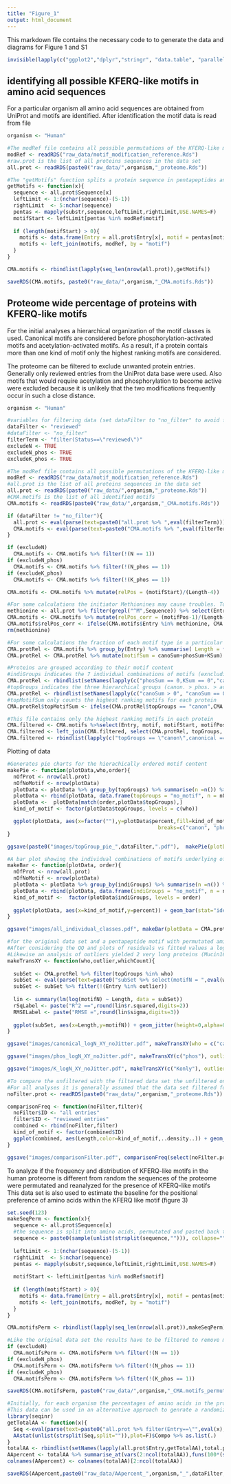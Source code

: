 ```yaml
---
title: "Figure_1"
output: html_document
---
```


This markdown file contains the necessary code to to generate the data and diagrams for Figure 1 and S1

```r
invisible(lapply(c("ggplot2","dplyr","stringr", "data.table", "parallel","ggrepel","gplots","jsonlite","bio3d"), library, character.only=T))
```

## identifying all possible KFERQ-like motifs in amino acid sequences

For a particular organism all amino acid sequences are obtained from UniProt and motifs are identified. After identification the motif data is read from file

```r
organism <- "Human"

#The modRef file contains all possible permutations of the KFERQ-like motif
modRef <- readRDS("raw_data/motif_modification_reference.Rds")
#raw.prot is the list of all proteins sequences in the data set
all.prot <- readRDS(paste0("raw_data/",organism,"_proteome.Rds"))

#The "getMotifs" function splits a protein sequence in pentapeptides and saves the motifs 
getMotifs <- function(x){
  sequence <- all.prot$Sequence[x]
  leftLimit <- 1:(nchar(sequence)-(5-1))
  rightLimit  <- 5:nchar(sequence)
  pentas <- mapply(substr,sequence,leftLimit,rightLimit,USE.NAMES=F)
  motifStart <- leftLimit[pentas %in% modRef$motif]
  
  if (length(motifStart) > 0){
    motifs <- data.frame(Entry = all.prot$Entry[x], motif = pentas[motifStart],motifStart, motifPos = motifStart + 2, Length = all.prot$Length[x], Status = all.prot$Status[x], stringsAsFactors = F)
    motifs <- left_join(motifs, modRef, by = "motif")
  }
}

CMA.motifs <- rbindlist(lapply(seq_len(nrow(all.prot)),getMotifs))

saveRDS(CMA.motifs, paste0("raw_data/",organism,"_CMA.motifs.Rds"))
```

## Proteome wide percentage of proteins with KFERQ-like motifs

For the initial analyses a hierarchical organization of the motif classes is used. Canonical motifs are considered before phosphorylation-activated motifs and acetylation-activated motifs. As a result, if a protein contais more than one kind of motif only the highest ranking motifs are considered.

The proteome can be filtered to exclude unwanted protein entries. Generally only reviewed entries from the UniProt data base were used. Also motifs that would require acetylation and phosphorylation to become active were excluded because it is unlikely that the two modifications frequently occur in such a close distance.

```r
organism <- "Human"

#variables for filtering data (set dataFilter to "no_filter" to avoid filtering)
dataFilter <- "reviewed"
#dataFilter <- "no_filter"
filterTerm <- "filter(Status==\"reviewed\")"
excludeN <- TRUE
excludeN_phos <- TRUE
excludeK_phos <- TRUE

#The modRef file contains all possible permutations of the KFERQ-like motif
modRef <- readRDS("raw_data/motif_modification_reference.Rds")
#all.prot is the list of all proteins sequences in the data set
all.prot <- readRDS(paste0("raw_data/",organism,"_proteome.Rds"))
#CMA.motifs is the list of all identified motifs
CMA.motifs <- readRDS(paste0("raw_data/",organism,"_CMA.motifs.Rds"))

if (dataFilter != "no_filter"){
  all.prot <- eval(parse(text=paste0("all.prot %>% ",eval(filterTerm))))
  CMA.motifs <- eval(parse(text=paste0("CMA.motifs %>% ",eval(filterTerm))))
}

if (excludeN)
  CMA.motifs <- CMA.motifs %>% filter(!(N == 1))
if (excludeN_phos)
  CMA.motifs <- CMA.motifs %>% filter(!(N_phos == 1))
if (excludeK_phos)
  CMA.motifs <- CMA.motifs %>% filter(!(K_phos == 1))

CMA.motifs <- CMA.motifs %>% mutate(relPos = (motifStart)/(Length-4))

#For some calculations the initiator Methionines may cause troubles. To avoid this a corrected relative position is calculated that shortens proteins with an initiator Methionine by one
methionine <- all.prot %>% filter(grepl("^M",Sequence)) %>% select(Entry) %>% unlist(.)
CMA.motifs <- CMA.motifs %>% mutate(relPos_corr = (motifPos-1)/(Length-1))
CMA.motifs$relPos_corr <- ifelse(CMA.motifs$Entry %in% methionine, CMA.motifs$relPos_corr, CMA.motifs$relPos)
rm(methionine)

#For some calculations the fraction of each motif type in a particular protein needs to be known
CMA.protRel <- CMA.motifs %>% group_by(Entry) %>% summarise( Length = first(Length), canoSum = sum(canonical),phosSum = sum(phos), KSum = sum(K), SerSum = sum(Ser), ThrSum = sum(Thr), TyrSum = sum(Tyr))
CMA.protRel <- CMA.protRel %>% mutate(motifSum = canoSum+phosSum+KSum) %>%  mutate(canoFrac = round(canoSum/motifSum,digits=2), phosFrac = round(phosSum/motifSum,digits=2), KFrac = round(KSum/motifSum,digits=2))

#Proteins are grouped according to their motif content
#indiGroups indicates the 7 individual combinations of motifs (exncluding no motif)
CMA.protRel <- rbindlist(setNames(lapply(c("phosSum == 0,KSum == 0","canoSum > 0, phosSum > 0, KSum == 0", "canoSum > 0, phosSum == 0, KSum > 0","canoSum > 0, phosSum > 0, KSum > 0","canoSum == 0, KSum == 0","canoSum == 0, phosSum > 0, KSum > 0", "canoSum == 0, phosSum == 0"), function(x){eval(parse(text=paste0("CMA.protRel %>% filter(",eval(x),")")))}),c("canonly","canoPhos","canoK","canoPhosK","phonly","phosK","Konly")),idcol="indiGroups")
#topGroups indicates the three hierarchical groups (canon. > phos. > acetyl)
CMA.protRel <- rbindlist(setNames(lapply(c("canoSum > 0", "canoSum == 0, phosSum > 0", "canoSum == 0, phosSum == 0"), function(x){eval(parse(text=paste0("CMA.protRel %>% filter(",eval(x),")")))}),c("canon","phos","Konly")),idcol="topGroups")
#topMotifSum only counts the highest ranking motifs for each protein
CMA.protRel$topMotifSum <- ifelse(CMA.protRel$topGroups == "canon",CMA.protRel$canoSum, ifelse(CMA.protRel$topGroups == "phos",CMA.protRel$phosSum,CMA.protRel$KSum))

#This file contains only the highest ranking motifs in each protein
CMA.filtered <- CMA.motifs %>%select(Entry, motif, motifStart, motifPos, relPos, relPos_corr, canonical, phos, K)
CMA.filtered <- left_join(CMA.filtered, select(CMA.protRel, topGroups, Entry), by = "Entry")
CMA.filtered <- rbindlist(lapply(c("topGroups == \"canon\",canonical == 1", "topGroups == \"phos\",phos == 1", "topGroups == \"Konly\",K == 1"),function(x){eval(parse(text=paste0("CMA.filtered %>% filter(",eval(x),")")))}))
```

Plotting of data

```r
#Generates pie charts for the hierachically ordered motif content
makePie <- function(plotData,who,order){
  nOfProt <- nrow(all.prot)
  nOfNoMotif <- nrow(plotData)
  plotData <- plotData %>% group_by(topGroups) %>% summarise(n =n()) %>% mutate(percent=round(100*(n/nOfProt),digits=2))
  plotData <- rbind(plotData, data.frame(topGroups = "no_motif", n = nOfProt-nOfNoMotif, percent = round(100*((nOfProt-nOfNoMotif)/nOfProt),digits=2)))
  plotData <-  plotData[match(order,plotData$topGroups),]
  kind_of_motif <- factor(plotData$topGroups, levels = c(who))

  ggplot(plotData, aes(x=factor(""),y=plotData$percent,fill=kind_of_motif)) + geom_bar(width=1,stat="identity") + coord_polar("y") + theme_classic()  + geom_text(aes(x=1.2,y = plotData$percent/2 + c(0, cumsum(plotData$percent)[-length(plotData$percent)]), label = plotData$percent), size=3) + scale_fill_manual(values=c("grey","chartreuse3","deepskyblue3","yellow2"), name="kind of motif", 
                                                 breaks=c("canon", "phos", "Konly","no_motif"), labels=c("canonical","phosphorylation", "acetylation","no motif"))  + theme(plot.margin = unit(c(0,0.9,0,0),"inch"), axis.line=element_blank(), axis.ticks=element_blank(), axis.text = element_blank(),axis.title =  element_blank(),   legend.key.size = unit(0.15, "inch"), legend.title = element_text(size=9), legend.text = element_text(size=9), legend.position = c(1.25,0.5) ) 
}

ggsave(paste0("images/topGroup_pie_",dataFilter,".pdf"),  makePie(plotData= CMA.protRel,who=c("no_motif","Konly","phos","canon"), order=c("canon","phos","Konly","no_motif")), width=3, height=1.8,device = "pdf")

#A bar plot showing the individual combinations of motifs underlying of the hierarchical ordering
makeBar <- function(plotData, order){
  nOfProt <- nrow(all.prot)
  nOfNoMotif <- nrow(plotData)
  plotData <- plotData %>% group_by(indiGroups) %>% summarise(n =n()) %>% mutate(percent=round(100*(n/nOfProt),digits=2))
  plotData <- rbind(plotData, data.frame(indiGroups = "no_motif", n = nOfProt-nOfNoMotif, percent = round(100*((nOfProt-nOfNoMotif)/nOfProt),digits=2)))
  kind_of_motif <-  factor(plotData$indiGroups, levels = order)
  
  ggplot(plotData, aes(x=kind_of_motif,y=percent)) + geom_bar(stat="identity", fill = "black") + theme_classic() + labs(title="proteins harboring combinations \nof KFERQ-like motifs",x=element_blank(),y="percent of proteome") + scale_x_discrete(labels = c("canonical","canonical, phos.","canonical, acetyl.","canonical, phos., acetyl.","phosphorylation","phos., acetyl.","acetylation","no motif")) + theme(axis.text.y=element_text(size=9, color="black"),axis.text.x=element_text(angle=45,hjust=1,vjust=1,size=9, color = "black"),plot.title=element_text(size=10, color="black"),axis.title.y=element_text(size=9,color="black")) + scale_y_continuous(expand=c(0,0)) + coord_cartesian(ylim=c(0,30))
}

ggsave("images/all_individual_classes.pdf", makeBar(plotData = CMA.protRel, order= c("canonly","canoPhos","canoK","canoPhosK","phonly","phosK","Konly","no_motif")), height = 3, width = 2.5, device = "pdf")
```


```r
#for the original data set and a pentapeptide motif with permutated amino acid sequence the number of motifs per protein is plotted against the protein length (for each group of proteins individually)
#After considering the QQ and plots of residuals vs fitted values a log transformation of the number of motifs was chosen to improve normality
#Likewise an analysis of outliers yielded 2 very long proteins (Mucin16 (Q8WXI7); Titin (Q8WZ42)) as clear outliers (Cook's distance > 1) that were subsequently ommitted from the data set
makeTransXY <- function(who,outlier,whichCount){
  
  subSet <- CMA.protRel %>% filter(topGroups %in% who)
  subSet <- eval(parse(text=paste0("subSet %>% select(motifN = ",eval(whichCount),", Length, Entry)")))
  subSet <- subSet %>% filter(!(Entry %in% outlier))
  
  lin <- summary(lm(log(motifN) ~ Length, data = subSet))
  rSqLabel <- paste("R^2 ==",round(lin$r.squared,digits=2))
  RMSELabel <- paste("RMSE =",round(lin$sigma,digits=3))
  
  ggplot(subSet, aes(x=Length,y=motifN)) + geom_jitter(height=0,alpha=0.2)  + geom_smooth(method="lm",weight=0.5,fill="red") + annotate("text",label= rSqLabel,x=0.6*max(subSet$Length),y=4, size = 3, parse=T, hjust=0) + annotate("text", label =RMSELabel,x=0.6*max(subSet$Length),y=3, size = 3, hjust=0) +theme_classic() +  scale_x_continuous(expand=c(0,0)) +  scale_y_continuous( trans = "log2", breaks = c(1,2,4,8,16,32,64,128)) + coord_cartesian(xlim = c(0, max(subSet$Length)+200), ylim = c(0.95, max(subSet$motifN)+2)) + labs(x = "protein length (amino acids)", y="n of motifs / protein")  + theme(plot.title=element_text(size=10),axis.title.y=element_text(size=9),axis.title.x=element_text(size=9),axis.text.x=element_text(size=9, color="black"),axis.text.y=element_text(size=9,color="black"), axis.ticks = element_line(color="black")) 
}

ggsave("images/canonical_logN_XY_noJitter.pdf", makeTransXY(who = c("canon"), outlier = c("Q8WXI7","Q8WZ42"), whichCount = "topMotifSum"), height= 2.5, width = 2.75, device = "pdf")

ggsave("images/phos_logN_XY_noJitter.pdf", makeTransXY(c("phos"), outlier = c("Q8WXI7","Q8WZ42"), whichCount = "topMotifSum"), height= 2.5, width = 2.75, device = "pdf")

ggsave("images/K_logN_XY_noJitter.pdf", makeTransXY(c("Konly"), outlier = c("Q8WXI7","Q8WZ42"), whichCount = "topMotifSum"), height= 2.5, width = 2.75, device = "pdf")
```

```r
#To compare the unfiltered with the filtered data set the unfiltered one has to be loded again
#For all analyses it is generally assumed that the data set filtered for reviewed entries is used
noFilter.prot <- readRDS(paste0("raw_data/",organism,"_proteome.Rds"))

comparisonFreq <- function(noFilter,filter){
  noFilter$ID <- "all entries"
  filter$ID <- "reviewed entries"
  combined <- rbind(noFilter,filter)
  kind_of_motif <- factor(combined$ID)
  ggplot(combined, aes(Length,color=kind_of_motif,..density..)) + geom_freqpoly(binwidth = 50, size=1) + theme_classic() + scale_color_manual(name="data set", values=c("red","blue")) + scale_x_continuous(expand = c(0,0)) + coord_cartesian(xlim=c(0,2500)) + labs(title="distribution of protein length",x="protein length (< 2500 amino acids)") + theme(plot.title = element_text(size = 9), axis.title.x = element_text(color = "black", size = 9), axis.title.y =  element_text(color = "black", size = 9),legend.position=c(0.7,0.6), axis.text = element_text(color = "black", size = 9), axis.ticks = element_line(color = "black"), plot.margin = unit(c(0.05,0.2,0.05,0.05),"inch"))
}

ggsave("images/comparisonFilter.pdf", comparisonFreq(select(noFilter.prot,Entry,Length),select(all.prot,Entry,Length)), height=2, width = 3.25, device = "pdf")
```


To analyze if the frequency and distribution of KFERQ-like motifs in the human proteome is different from random the sequences of the proteome were permutated and reanalyzed for the presence of KFERQ-like motifs
This data set is also used to estimate the baseline for the positional preference of amino acids within the KFERQ like motif (figure 3)

```r
set.seed(123)
makeSeqPerm <- function(x){
  sequence <- all.prot$Sequence[x]
  #the sequence is split into amino acids, permutated and pasted back together
  sequence <- paste0(sample(unlist(strsplit(sequence,""))), collapse="")
  
  leftLimit <- 1:(nchar(sequence)-(5-1))
  rightLimit  <- 5:nchar(sequence)
  pentas <- mapply(substr,sequence,leftLimit,rightLimit,USE.NAMES=F)
  
  motifStart <- leftLimit[pentas %in% modRef$motif]
  
  if (length(motifStart) > 0){
    motifs <- data.frame(Entry = all.prot$Entry[x], motif = pentas[motifStart],motifStart, motifPos = motifStart + 2, Length = all.prot$Length[x], Status = all.prot$Status[x], stringsAsFactors = F)
    motifs <- left_join(motifs, modRef, by = "motif")
  }
}

CMA.motifsPerm <- rbindlist(lapply(seq_len(nrow(all.prot)),makeSeqPerm))

#Like the original data set the results have to be filtered to remove motifs not included in the analysis
if (excludeN)
  CMA.motifsPerm <- CMA.motifsPerm %>% filter(!(N == 1))
if (excludeN_phos)
  CMA.motifsPerm <- CMA.motifsPerm %>% filter(!(N_phos == 1))
if (excludeK_phos)
  CMA.motifsPerm <- CMA.motifsPerm %>% filter(!(K_phos == 1))

saveRDS(CMA.motifsPerm, paste0("raw_data/",organism,"_CMA.motifs_permutated.Rds"))
```

```r
#Initially, for each organism the percentages of amino acids in the proteome have to be determined
#This data can be used in an alternative approach to genrate a randomized proteome
library(seqinr)
getTotalAA <- function(x){
  Seq <-eval(parse(text=paste0("all.prot %>% filter(Entry==\"",eval(x),"\") %>% select(Sequence) %>% unlist(.)")))
  AAstat(unlist(strsplit(Seq,split="")),plot=F)$Compo %>% as.list(.)
}
totalAA <- rbindlist(setNames(lapply(all.prot$Entry,getTotalAA),total.prot$Entry),idcol="Entry")
AApercent <- totalAA %>% summarise_at(vars(2:ncol(totalAA)),funs(100*(sum(.)/sum(all.prot$Length))))
colnames(AApercent) <- colnames(totalAA)[2:ncol(totalAA)]

saveRDS(AApercent,paste0("raw_data/AApercent_",organism,"_",dataFilter,".Rds"))
```



